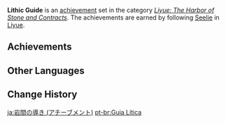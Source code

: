 {{Achievement Set Infobox
|title        = 
|primogems    = {{Achievement/Primogems|Lithic Guide}}
|total        = {{Achievement/Total|Lithic Guide}}
|category     = Liyue: The Harbor of Stone and Contracts
}}
'''Lithic Guide''' is an [[achievement]] set in the category ''[[Liyue: The Harbor of Stone and Contracts]]''. The achievements are earned by following [[Seelie]] in [[Liyue]].

==Achievements==
{{Achievements by Category Table|Lithic Guide}}
<!--
==Notes==

==Trivia==
-->
==Other Languages==
{{Other Languages
|en      = Lithic Guide
|zhs     = 岩间引路人
|zhs_rm  = Yánjiān Yǐnlùrén
|zht     = 岩間引路人
|zht_rm  = Yánjiān Yǐnlùrén
|zh_tl   = 
|ja      = 岩間の導き
|ja_rm   = Iwama no Michibiki
|ja_tl   = Guidance Among Rocks
|ko      = 바위 속 길잡이
|ko_rm   = Bawi Sok Giljabi
|ko_tl   = Guidance Among Rocks
|es      = Guía lítica
|es_tl   = Lithic Guide
|fr      = {{MC|m=Guidé|f=Guidée}} par la roche
|fr_tl   = {{MC|Guided|mf=1}} by Rock
|ru      = Направление среди камней
|ru_tl   = Guidance Among Rocks
|th      = ธรณีที่ชี้นำ
|th_rm   = Tho-ra-ni thi Chi-nam
|th_tl   = 
|vi      = Người dẫn đường trong núi đá
|vi_tl   = Guide in the Rocky Mountains
|de      = Vom Gestein geführt
|de_tl   = Guided by Rocks
|id      = Pemandu Bebatuan
|id_tl   = Guide of Stones
|pt      = Guia Lítica
|pt_tl   = 
|tr      = Taş Rehber
|tr_tl   = 
|it      = Guida litica
|it_tl   = 
}}

==Change History==
{{Change History|1.0}}
<!--
==References==
{{Reflist}}
-->

[[ja:岩間の導き (アチーブメント)]]
[[pt-br:Guia Lítica]]